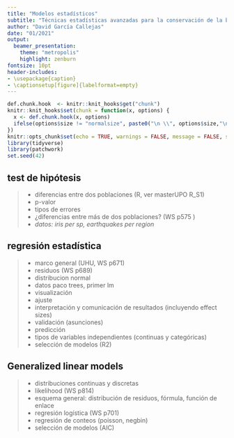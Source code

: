 ```yaml
---
title: "Modelos estadísticos"
subtitle: "Técnicas estadísticas avanzadas para la conservación de la biodiversidad - Universidad de Huelva"
author: "David García Callejas"
date: "01/2021"
output:
  beamer_presentation:
    theme: "metropolis"
    highlight: zenburn
fontsize: 10pt
header-includes:
- \usepackage{caption}
- \captionsetup[figure]{labelformat=empty}
---
```


```r
def.chunk.hook  <- knitr::knit_hooks$get("chunk")
knitr::knit_hooks$set(chunk = function(x, options) {
  x <- def.chunk.hook(x, options)
  ifelse(options$size != "normalsize", paste0("\n \\", options$size,"\n\n", x, "\n\n \\normalsize"), x)
})
knitr::opts_chunk$set(echo = TRUE, warnings = FALSE, message = FALSE, size = "small")
library(tidyverse)
library(patchwork)
set.seed(42)
```

## test de hipótesis

>- diferencias entre dos poblaciones (R, ver masterUPO R_S1)
>- p-valor
>- tipos de errores
>- ¿diferencias entre más de dos poblaciones? (WS p575 )
>- *datos: iris per sp, earthquakes per region*

## regresión estadística

>- marco general (UHU, WS p671)
>- residuos (WS p689)
>- distribucion normal
>- datos paco trees, primer lm
>- visualización
>- ajuste
>- interpretación y comunicación de resultados (incluyendo effect sizes)
>- validación (asunciones)
>- predicción
>- tipos de variables independientes (continuas y categóricas)
>- selección de modelos (R2)

## Generalized linear models

>- distribuciones continuas y discretas
>- likelihood (WS p814)
>- esquema general: distribución de residuos, fórmula, función de enlace
>- regresión logística (WS p701)
>- regresión de conteos (poisson, negbin)
>- selección de modelos (AIC)


